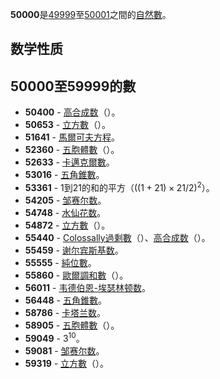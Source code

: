 {{unreferenced|time=2013-12-04T11:56:23+00:00}}
{{noteTA|G1=Math}}
{{整數
| 質因數分解 = <math>2^4 \times 5^5</math>
}}
'''50000'''是[[49999|49999]]至[[50001|50001]]之間的[[自然數|自然數]]。
== 数学性质 ==
{{數字性質|use math=yes}}

== 50000至59999的數 ==
* '''50400''' - [[高合成数|高合成数]]（{{OEIS2C|id=A002182}}）。
* '''50653''' - [[立方數|立方數]]（{{OEIS2C|id=A000578}}）。
* '''51641''' - [[馬爾可夫方程|馬爾可夫方程]]。
* '''52360''' - [[五胞體數|五胞體數]]（{{OEIS2C|id=A000332}}）。
* '''52633''' - [[卡邁克爾數|卡邁克爾數]]。
* '''53016''' - [[五角錐數|五角錐數]]。
* '''53361''' - 1到21的和的平方（<math>((1+21) \times 21/2)^{2}</math>）。
* '''54205''' - [[邹赛尔数|邹赛尔数]]。
* '''54748''' - [[水仙花数|水仙花数]]。
* '''54872''' - [[立方數|立方數]]（{{OEIS2C|id=A000578}}）。
* '''55440''' - [[Colossally過剩數|Colossally過剩數]]（{{OEIS2C|id=A004490}}）、[[高合成数|高合成数]]（{{OEIS2C|id=A002182}}）。
* '''55459''' - [[谢尔宾斯基数|谢尔宾斯基数]]。
* '''55555''' - [[純位數|純位數]]。
* '''55860''' - [[歐爾調和數|歐爾調和數]]（{{OEIS2C|id=A001599}}）。
* '''56011''' - [[韦德伯恩-埃瑟林顿数|韦德伯恩-埃瑟林顿数]]。
* '''56448''' - [[五角錐數|五角錐數]]。
* '''58786''' - [[卡塔兰数|卡塔兰数]]。
* '''58905''' - [[五胞體數|五胞體數]]（{{OEIS2C|id=A000332}}）。
* '''59049''' - <math>{3}^{10}</math>。
* '''59081''' - [[邹赛尔数|邹赛尔数]]。
* '''59319''' - [[立方數|立方數]]（{{OEIS2C|id=A000578}}）。